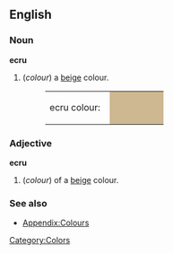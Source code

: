 {{Wikipedia}}
==English==

===Noun===
'''ecru'''
#(''colour'') a [[beige]] colour.
#:<table><tr><td>ecru colour: &nbsp;</td><td bgcolor="#CDB891" width="80">&nbsp; </td></tr></table>

===Adjective===
'''ecru'''
#(''colour'') of a [[beige]] colour.

===See also===
*[[Wiktionary_Appendix:Colours|Appendix:Colours]]

[[Category:Colors]]